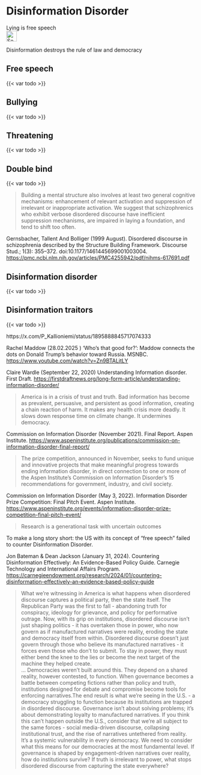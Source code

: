 # Disinformation Disorder {#sec-us-disinfodisorder}

::: {.callout-caution title="Myth"}
Lying is free speech
[<br>![Search for topic in EUvsDisinfo](../all_common_img/EUvsDisinfo_400x240.jpg){height=2em}](https://euvsdisinfo.eu/disinformation-cases/?text=ukraine%20nation&sort=relevance)
:::

::: {.callout-tip title="Truth"}
Disinformation destroys the rule of law and democracy
:::


## Free speech

{{< var todo >}}


## Bullying

{{< var todo >}}


## Threatening

{{< var todo >}}


## Double bind

{{< var todo >}}

> Building a mental structure also involves at least two general cognitive mechanisms: enhancement of relevant activation and suppression of irrelevant or inappropriate activation. We suggest that schizophrenics who exhibit verbose disordered discourse have inefficient suppression mechanisms, are impaired in laying a foundation, and tend to shift too often.

Gernsbacher, Tallent And Bolliger (1999 August). Disordered discourse in schizophrenia described by the Structure Building Framework. Discourse Stud.; 1(3): 355–372. doi:10.1177/1461445699001003004. [https://pmc.ncbi.nlm.nih.gov/articles/PMC4255942/pdf/nihms-617691.pdf](http://web.archive.org/web/20241208120650/https://pmc.ncbi.nlm.nih.gov/articles/PMC4255942/pdf/nihms-617691.pdf)


## Disinformation disorder

{{< var todo >}}



## Disinformation traitors

{{< var todo >}}


https://x.com/P_Kallioniemi/status/1895888845717074333

Rachel Maddow (28.02.2025 ) 'Who's that good for?': Maddow connects the dots on Donald Trump's behavior toward Russia. MSNBC. [https://www.youtube.com/watch?v=Zn9BTALjtLY](https://www.youtube.com/watch?v=Zn9BTALjtLY)


Claire Wardle (September 22, 2020) Understanding Information disorder. First Draft. 
[https://firstdraftnews.org/long-form-article/understanding-information-disorder/](https://firstdraftnews.org/long-form-article/understanding-information-disorder/)



> America is in a crisis of trust and truth. Bad information has become as prevalent, persuasive, and persistent as good information, creating a chain reaction of harm. It makes any health crisis more deadly. It slows down response time on climate change. It undermines democracy. 

Commission on Information Disorder (November 2021). Final Report. Aspen Institute.
[https://www.aspeninstitute.org/publications/commission-on-information-disorder-final-report/](https://www.aspeninstitute.org/publications/commission-on-information-disorder-final-report/)



> The prize competition, announced in November, seeks to fund unique and innovative projects that make meaningful progress towards ending information disorder, in direct connection to one or more of the Aspen Institute’s Commission on Information Disorder’s 15 recommendations for government, industry, and civil society.

Commission on Information Disorder (May 3, 2022). Information Disorder Prize Competition: Final Pitch Event. Aspen Institute. 
[https://www.aspeninstitute.org/events/information-disorder-prize-competition-final-pitch-event/](https://www.aspeninstitute.org/events/information-disorder-prize-competition-final-pitch-event/)




> Research is a generational task with uncertain outcomes

To make a long story short: the US with its concept of "free speech" failed to counter Disinformation Disorder. 

Jon Bateman & Dean Jackson (January 31, 2024). Countering Disinformation Effectively: An Evidence-Based Policy Guide. Carnegie Technology and International Affairs Program. [https://carnegieendowment.org/research/2024/01/countering-disinformation-effectively-an-evidence-based-policy-guide](https://carnegieendowment.org/research/2024/01/countering-disinformation-effectively-an-evidence-based-policy-guide)


> What we’re witnessing in America is what happens when disordered discourse captures a political party, then the state itself. The Republican Party was the first to fall - abandoning truth for conspiracy, ideology for grievance, and policy for performative outrage. Now, with its grip on institutions, disordered discourse isn’t just shaping politics - it has overtaken those in power, who now govern as if manufactured narratives were reality, eroding the state and democracy itself from within. Disordered discourse doesn’t just govern through those who believe its manufactured narratives - it forces even those who don’t to submit. To stay in power, they must either bend the knee to the lies or become the next target of the machine they helped create.  
> ... 
> Democracies weren’t built around this. They depend on a shared reality, however contested, to function. When governance becomes a battle between competing fictions rather than policy and truth, institutions designed for debate and compromise become tools for enforcing narratives.The end result is what we’re seeing in the U.S. - a democracy struggling to function because its institutions are trapped in disordered discourse. Governance isn’t about solving problems; it’s about demonstrating loyalty to manufactured narratives. If you think this can’t happen outside the U.S., consider that we’re all subject to the same forces - social media-driven discourse, collapsing institutional trust, and the rise of narratives untethered from reality. It’s a systemic vulnerability in every democracy. We need to consider what this means for our democracies at the most fundamental level. If governance is shaped by engagement-driven narratives over reality, how do institutions survive? If truth is irrelevant to power, what stops disordered discourse from capturing the state everywhere? 
